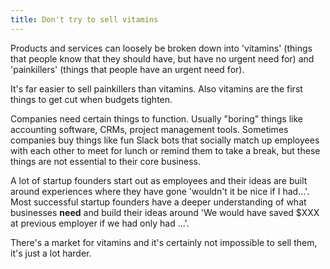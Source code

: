 ```yaml
---
title: Don't try to sell vitamins 
---
```


Products and services can loosely be broken down into 'vitamins' (things that people know that they should have, but have no urgent need for) and 'painkillers' (things that people have an urgent need for).

It's far easier to sell painkillers than vitamins. Also vitamins are the first things to get cut when budgets tighten.

Companies need certain things to function. Usually "boring" things like accounting software, CRMs, project management tools. Sometimes companies buy things like fun Slack bots that socially match up employees with each other to meet for lunch or remind them to take a break, but these things are not essential to their core business. 

A lot of startup founders start out as employees and their ideas are built around experiences where they have gone 'wouldn't it be nice if I had...'. Most successful startup founders have a deeper understanding of what businesses **need** and build their ideas around 'We would have saved $XXX at previous employer if we had only had ...'.

There's a market for vitamins and it's certainly not impossible to sell them, it's just a lot harder.

